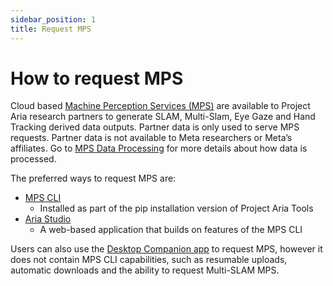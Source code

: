 ```yaml
---
sidebar_position: 1
title: Request MPS
---
```


# How to request MPS

Cloud based [Machine Perception Services (MPS)](/ARK/mps/mps.mdx) are available to Project Aria research partners to generate SLAM, Multi-Slam, Eye Gaze and Hand Tracking derived data outputs. Partner data is only used to serve MPS requests. Partner data is not available to Meta researchers or Meta’s affiliates. Go to [MPS Data Processing](/ARK/mps/mps_processing.mdx) for more details about how data is processed.

The preferred ways to request MPS are:
* [MPS CLI](/ARK/mps/request_mps/mps_cli.mdx)
    * Installed as part of the pip installation version of Project Aria Tools
* [Aria Studio](/ARK/aria_studio.mdx)
    * A web-based application that builds on features of the MPS CLI

Users can also use the [Desktop Companion app](/ARK/mps/request_mps/desktop_mps.mdx) to request MPS, however it does not contain MPS CLI capabilities, such as resumable uploads, automatic downloads and the ability to request Multi-SLAM MPS.
